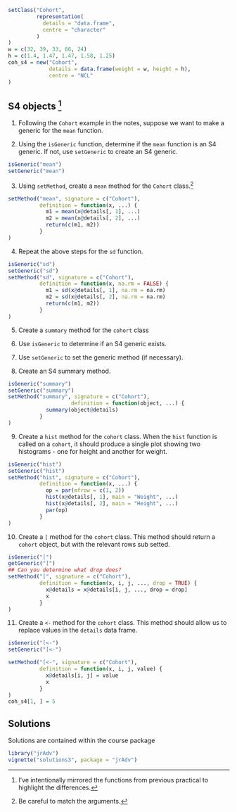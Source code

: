 ```r
setClass("Cohort",
         representation(
           details = "data.frame",
           centre = "character"
         )
)
w = c(32, 39, 33, 66, 24)
h = c(1.4, 1.47, 1.47, 1.58, 1.25)
coh_s4 = new("Cohort",
             details = data.frame(weight = w, height = h),
             centre = "NCL"
)

```
## S4 objects ^[I've intentionally mirrored the functions from previous practical to highlight the differences.]

1. Following the `Cohort` example in the notes, suppose we want to make a generic for the `mean` function. 

2. Using the `isGeneric` function, determine if the `mean` function is an S4 generic. If not, use `setGeneric` to create an S4 generic.
```r
isGeneric("mean")
setGeneric("mean")
```
3. Using `setMethod`, create a `mean` method for the `Cohort` class.^[Be careful to match the arguments.]
```r
setMethod("mean", signature = c("Cohort"), 
          definition = function(x, ...) {
            m1 = mean(x@details[, 1], ...)
            m2 = mean(x@details[, 2], ...)
            return(c(m1, m2))
          }
)
```

4. Repeat the above steps for the `sd` function.
```r
isGeneric("sd")
setGeneric("sd")
setMethod("sd", signature = c("Cohort"), 
          definition = function(x, na.rm = FALSE) {
            m1 = sd(x@details[, 1], na.rm = na.rm)
            m2 = sd(x@details[, 2], na.rm = na.rm)
            return(c(m1, m2))
          }
)
```
5. Create a `summary` method for the `cohort` class

6. Use `isGeneric` to determine if an S4 generic exists.
7. Use `setGeneric` to set the generic method (if necessary).
8. Create an S4 summary method.

```r
isGeneric("summary")
setGeneric("summary")
setMethod("summary", signature = c("Cohort"), 
                    definition = function(object, ...) {
            summary(object@details)
          }
)
```

9. Create a `hist` method for the `cohort` class. When the `hist` function is called on a `cohort`, it should produce a single plot showing two histograms - one for height and another for weight.
```r
isGeneric("hist")
setGeneric("hist")
setMethod("hist", signature = c("Cohort"), 
          definition = function(x, ...) {
            op = par(mfrow = c(1, 2))
            hist(x@details[, 1], main = "Weight", ...)
            hist(x@details[, 2], main = "Height", ...)
            par(op)
          }
)
```

10. Create a `[` method for the `cohort` class. This method should return a `cohort` object, but with the relevant rows sub setted.
```r
isGeneric("[")
getGeneric("[")
## Can you determine what drop does?
setMethod("[", signature = c("Cohort"), 
          definition = function(x, i, j, ..., drop = TRUE) {
            x@details = x@details[i, j, ..., drop = drop]
            x
          }
)
```

11. Create a `<-` method for the `cohort` class. This method should allow us to replace values in the `details` data frame.

```r
isGeneric("[<-")
setGeneric("[<-")

setMethod("[<-", signature = c("Cohort"), 
          definition = function(x, i, j, value) {
            x@details[i, j] = value
            x
          }
)
coh_s4[1, ] = 5
```


## Solutions

Solutions are contained within the course package
```r
library("jrAdv")
vignette("solutions3", package = "jrAdv")
```
